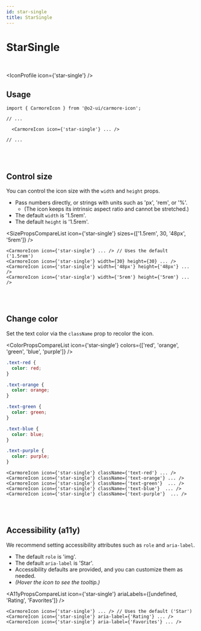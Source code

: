 ```yaml
---
id: star-single
title: StarSingle
---
```




# StarSingle

<br />

<IconProfile icon={'star-single'} />

## Usage

```tsx
import { CarmoreIcon } from '@o2-ui/carmore-icon';

// ...

  <CarmoreIcon icon={'star-single'} ... />

// ...
```

<br />
<br />

## Control size

You can control the icon size with the `width` and `height` props.

- Pass numbers directly, or strings with units such as 'px', 'rem', or '%'.
  - (The icon keeps its intrinsic aspect ratio and cannot be stretched.)
- The default `width` is '1.5rem'.
- The default `height` is '1.5rem'.

<SizePropsCompareList icon={'star-single'} sizes={['1.5rem', 30, '48px', '5rem']} />

```tsx
<CarmoreIcon icon={'star-single'} ... /> // Uses the default ('1.5rem')
<CarmoreIcon icon={'star-single'} width={30} height={30} ... />
<CarmoreIcon icon={'star-single'} width={'48px'} height={'48px'} ... />
<CarmoreIcon icon={'star-single'} width={'5rem'} height={'5rem'} ... />
```

<br />
<br />

## Change color

Set the text color via the `className` prop to recolor the icon.

<ColorPropsCompareList icon={'star-single'} colors={['red', 'orange', 'green', 'blue', 'purple']} />

```css
.text-red {
  color: red;
}

.text-orange {
  color: orange;
}

.text-green {
  color: green;
}

.text-blue {
  color: blue;
}

.text-purple {
  color: purple;
}
```

```tsx
<CarmoreIcon icon={'star-single'} className={'text-red'} ... />
<CarmoreIcon icon={'star-single'} className={'text-orange'} ... />
<CarmoreIcon icon={'star-single'} className={'text-green'}  ... />
<CarmoreIcon icon={'star-single'} className={'text-blue'}  ... />
<CarmoreIcon icon={'star-single'} className={'text-purple'}  ... />
```

<br />
<br />

## Accessibility (a11y)

We recommend setting accessibility attributes such as `role` and `aria-label`.

- The default `role` is 'img'.
- The default `aria-label` is 'Star'.
- Accessibility defaults are provided, and you can customize them as needed.
- _(Hover the icon to see the tooltip.)_

<A11yPropsCompareList icon={'star-single'} ariaLabels={[undefined, 'Rating', 'Favorites']} />

```tsx
<CarmoreIcon icon={'star-single'} ... /> // Uses the default ('Star')
<CarmoreIcon icon={'star-single'} aria-label={'Rating'} ... />
<CarmoreIcon icon={'star-single'} aria-label={'Favorites'} ... />
```
